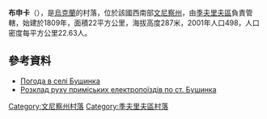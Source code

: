 {{coord|48|50|4|N|28|27|25|E|scale:30000|display=title}}

'''布申卡'''（{{lang-uk|Бушинка}}），是[[烏克蘭|烏克蘭]]的村落，位於該國西南部[[文尼察州|文尼察州]]，由[[季夫里夫區|季夫里夫區]]負責管轄，始建於1809年，面積22平方公里，海拔高度287米，2001年人口498，人口密度每平方公里22.63人。

==參考資料==
* [http://weather.in.ua/ua/vinnickaja/2427 Погода в селі Бушинка] {{Wayback|url=http://weather.in.ua/ua/vinnickaja/2427 |date=20111220115110 }}
* [http://www.swrailway.gov.ua/timetable/eltrain/?sid=238&lng= Розклад руху приміських електропоїздів по ст. Бушинка] {{Wayback|url=http://www.swrailway.gov.ua/timetable/eltrain/?sid=238&lng= |date=20170731193036 }}

[[Category:文尼察州村落|Category:文尼察州村落]]
[[Category:季夫里夫區村落|Category:季夫里夫區村落]]


{{Vinnytsia-geo-stub}}